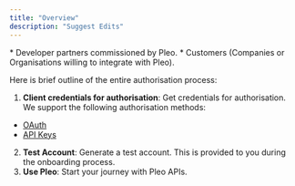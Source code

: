 ```yaml
---
title: "Overview"
description: "Suggest Edits"
---
```


<Info>
  * Developer partners commissioned by Pleo.
  * Customers (Companies or Organisations willing to integrate with Pleo).
</Info>

Here is brief outline of the entire authorisation process:

1. **Client credentials for authorisation**: Get credentials for authorisation. We support the following authorisation methods:

* [OAuth](/docs/oauth-20)
* [API Keys](/docs/api-keys)

<Warning />

2. **Test Account**: Generate a test account. This is provided to you during the onboarding process.
3. **Use Pleo**: Start your journey with Pleo APIs.
